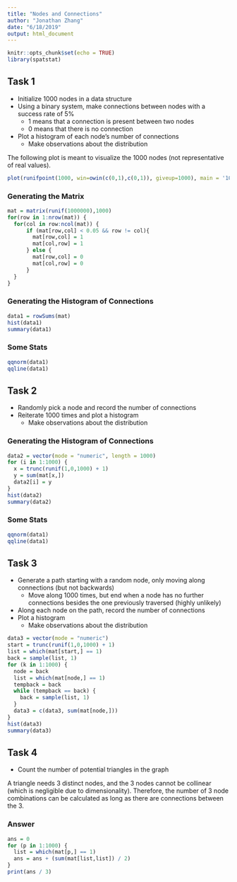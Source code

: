 ```yaml
---
title: "Nodes and Connections"
author: "Jonathan Zhang"
date: "6/18/2019"
output: html_document
---
```


```r
knitr::opts_chunk$set(echo = TRUE)
library(spatstat)
```

## Task 1
* Initialize 1000 nodes in a data structure
* Using a binary system, make connections between nodes with a success rate of 5%
  + 1 means that a connection is present between two nodes
  + 0 means that there is no connection
* Plot a histogram of each node's number of connections
  + Make observations about the distribution
  
The following plot is meant to visualize the 1000 nodes (not representative of real values).

```r
plot(runifpoint(1000, win=owin(c(0,1),c(0,1)), giveup=1000), main = '1000 Node Visualization (1x1)')
```

### Generating the Matrix

```r
mat = matrix(runif(1000000),1000)
for(row in 1:nrow(mat)) {
  for(col in row:ncol(mat)) {
      if (mat[row,col] < 0.05 && row != col){
        mat[row,col] = 1
        mat[col,row] = 1
      } else {
        mat[row,col] = 0
        mat[col,row] = 0
      }
  }
}
```

### Generating the Histogram of Connections

```r
data1 = rowSums(mat)
hist(data1)
summary(data1)
```

### Some Stats

```r
qqnorm(data1)
qqline(data1)
```

## Task 2
* Randomly pick a node and record the number of connections
* Reiterate 1000 times and plot a histogram
  + Make observations about the distribution

### Generating the Histogram of Connections

```r
data2 = vector(mode = "numeric", length = 1000)
for (i in 1:1000) {
  x = trunc(runif(1,0,1000) + 1)
  y = sum(mat[x,])
  data2[i] = y
}
hist(data2)
summary(data2)
```

### Some Stats

```r
qqnorm(data1)
qqline(data1)
```

## Task 3
* Generate a path starting with a random node, only moving along connections (but not backwards)
  + Move along 1000 times, but end when a node has no further connections besides the one previously traversed (highly unlikely)
* Along each node on the path, record the number of connections
* Plot a histogram
  + Make observations about the distribution

```r
data3 = vector(mode = "numeric")
start = trunc(runif(1,0,1000) + 1)
list = which(mat[start,] == 1)
back = sample(list, 1)
for (k in 1:1000) {
  node = back
  list = which(mat[node,] == 1)
  tempback = back
  while (tempback == back) {
    back = sample(list, 1)
  }
  data3 = c(data3, sum(mat[node,]))
}
hist(data3)
summary(data3)
```

## Task 4
* Count the number of potential triangles in the graph

A triangle needs 3 distinct nodes, and the 3 nodes cannot be collinear (which is negligible due to dimensionality). Therefore, the number of 3 node combinations can be calculated as long as there are connections between the 3.

### Answer 

```r
ans = 0
for (p in 1:1000) {
  list = which(mat[p,] == 1)
  ans = ans + (sum(mat[list,list]) / 2)
}
print(ans / 3)
```
